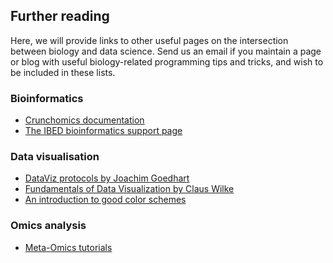 ## Further reading

Here, we will provide links to other useful pages on the intersection between biology and data science. Send us an email if you maintain a page or blog with useful biology-related programming tips and tricks, and wish to be included in these lists.

### Bioinformatics

* [Crunchomics documentation](https://crunchomics-documentation.readthedocs.io/en/latest/index.html)
* [The IBED bioinformatics support page](https://scienceparkstudygroup.github.io/ibed-bioinformatics-page/)

### Data visualisation

* [DataViz protocols by Joachim Goedhart](https://joachimgoedhart.github.io/DataViz-protocols/)
* [Fundamentals of Data Visualization by Claus Wilke](https://clauswilke.com/dataviz/)
* [An introduction to good color schemes](https://personal.sron.nl/~pault/)

### Omics analysis
* [Meta-Omics tutorials](https://staff.fnwi.uva.nl/a.u.s.heintzbuschart/)